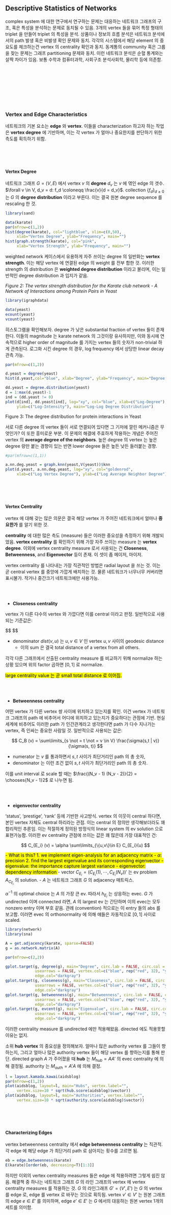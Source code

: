 ## Descriptive Statistics of Networks

complex system 에 대한 연구에서 연구하는 문제는 대응하는 네트워크 그래프의 구조, 혹은 특성을 분석하는 문제로 동치될 수 있음. 3개의 vertex 들을 묶어 특정 형태의 triplet 을 만들어 triplet 의 특성을 분석. 상품이나 정보의 흐름 분석은 네트워크 분석에서의 path 발생 혹은 비발생 확인 문제와 동치. 각각의 시스템에서 해당 element 의 중요도를 체크하는건 vertex 의 centrality 확인과 동치. 동계통의 community 혹은 그룹을 찾는 문제는 그래프 partitioning 문제와 동치. 이런 네트워크 분석은 순혈 통계와는 살짝 차이가 있음. 보통 수학과 컴퓨터과학, 사회구조 분석사회학, 물리학 등에 의존함.

<br>
<br>
<br>




<br>
<br>
<br>



### Vertex and Edge Characteristics

네트워크의 기본 요소는 **edge** 와 **vertex**. 이들을 characterization 하고자 하는 작업은 **vertex degree** 에 기반하며, 이는 각 vertex 가 얼마나 중요한지를 판단하기 위한 측도를 획득하기 위함.


<br>
<br>
<br>



#### Vertex Degree

네트워크 그래프 $G=(V, E)$ 에서 vertex $v$ 의 **degree** $d_v$ 는 $v$ 에 엮인 edge 의 갯수. $\forall v \in V, d_v = d: f_d  \coloneqq \frac{v}{d = d_v}$. collection $\{f_d\}_{d \ge 0}$ 는 $G$ 의 **degree distribution** 이라고 부른다. 이는 결국 원본 degree sequence 를 rescaling 한 것.

```r
library(sand)
```

```r
data(karate)
par(mfrow=c(1,2))
hist(degree(karate), col="lightblue", xlim=c(0,50),
     xlab="Vertex Degree", ylab="Frequency", main="")
hist(graph.strength(karate), col="pink",
     xlab="Vertex Strength", ylab="Frequency", main="")
```



weighted network 케이스에서 유용하게 자주 쓰이는 degree 의 일반화는 **vertex strength**. 이는 해당 vertex 에 연결된 edge 의 weight 를 전부 합한 것. 이러한 strength 의 distribution 은 **weighted degree distribution** 이라고 불리며, 이는 일반적인 degree distribution 과 입지가 같음.


*Figure 2: The vertex strength distribution for the Karate club network - A Network of Interactions among Protein Pairs in Yeast*



```r
library(igraphdata)
```


```r
data(yeast)
ecount(yeast)
vcount(yeast)
```


히스토그램을 확인해보자. degree 가 낮은 substantial fraction of vertex 들이 존재한다. 이들의 magnitude 는 karate network 의 그것이랑 유사하지만, 이와 동시에 연속적으로 higher order of magnitude 를 가지는 vertex 들의 숫자가 non-trivial 하게 관측된다. 로그화 시킨 degree 의 경우, log frequency 에서 상당한 linear decay 관측 가능.



```r

par(mfrow=c(1,2))

d.yeast = degree(yeast)
hist(d.yeast,col="blue", xlab="Degree", ylab="Frequency", main="Degree Distribution")

dd.yeast = degree.distribution(yeast)
d = 1:max(d.yeast)-1
ind = (dd.yeast != 0)
plot(d[ind], dd.yeast[ind], log="xy", col="blue", xlab=c("Log-Degree"),
     ylab=c("Log-Intensity"), main="Log-Log Degree Distribution")
```


Figure 3: The degree distribution for protein interactions in Yeast

서로 다른 degree 의 vertex 들이 서로 연결되어 있다면 그 기저에 깔린 메커니즘은 무엇인가? 이 또한 흥미로운 부분. 이 문제의 해결에 주효하게 작용하는 개념은 주어진 vertex 의 **average degree of the neighbors**. 높은 degree 의 vertex 는 높은 degree 랑만 붙는 경향이 있는 반면 lower degree 들은 높든 낮든 들러붙는 경향.


```r
#par(mfrow=c(1,1))

a.nn.deg.yeast = graph.knn(yeast,V(yeast))$knn
plot(d.yeast, a.nn.deg.yeast, log="xy", col="goldenrod",
     xlab=c("Log Vertex Degree"), ylab=c("Log Average Neighbor Degree"))
```


<br>
<br>
<br>



#### Vertex Centrality

vertex 에 대해 갖는 많은 의문은 결국 해당 vertex 가 주어진 네트워크에서 얼마나 **중요한가** 를 알기 위한 것. 

**centrality** 에 대한 많은 측도 (measure) 들은 이러한 중요성을 측정하기 위해 개발되었음. **vertex centrality** 를 확인하기 위해 가장 자주 쓰이는 measure 는 **vertex degree**. 이외에 vertex centrality measure 로서 사용되는 건 **Closeness**, **Betweenness**, and **Eigenvector** 등이 존재. 이 셋이 좀 메이저, 마이저. 

vertex centrality 를 나타내는 가장 직관적인 방법은 radial layout 을 쓰는 것. 이는 곧 central vertex 를 중앙에 가깝게 배치하는 것. 물론 네트워크가 너무너무 커버리면 표시불가. 작거나 중간크기 네트워크에만 사용가능.

<br>
<br>


- **Closeness centrality**

vertex 가 다른 다수의 vertex 와 가깝다면 이를 central 이라고 판정. 일반적으로 사용되는 기준값은:

$$
\begin{alignat}{2}

&C_{CL} &&=\frac{1}{\sum\limits_{u \in V} dist(u,v)}  \tag{closeness}
0 \le & &&=\frac{1}{\sum\limits_{u \in V} dist(u,v)} \cdot (N_v-1) \le 1 \tag{normalized}

\end{alignat}
$$

- denominator $dist(v, u)$ 는 $u, v \in V$ 인 vertex $u, v$ 사이의 geodesic distance
	- 이의 sum 은 결국 total distance of a vertex from all others.

각각 다른 그래프에서 산출된 centrality measure 를 비교하기 위해 normalize 하는 상황 있으며 위의 factor 곱하면 $[0,1]$ 로 normalize.

<mark>large centrality value 는 곧 small total distance 로 이어짐.</mark>


<br>
<br>


- **Betweenness centrality**

어떤 vertex 가 다른 vertex 쌍 사이에 위치하고 있는지를 확인. 이건 vertex 가 네트워크 그래프의 path 에 비추어서 어디에 위치하고 있는지가 중요하다는 관점에 기반. 현실세계에 비추어도 이러한 path 가 인간관계라고 생각한다면 path 가 다수 지나가는 vertex, 즉 인싸는 중요한 사람일 것. 일반적으로 사용되는 값은: 

$$
C_B (v) = \sum\limits_{s \not = t \not = v \in V} \frac{\sigma(s,t | v)}{\sigma(s, t)}
$$ 

- numerator 는 $v$ 를 통과하면서 $s,t$ 사이가 최단거리인 path 의 총 숫자, 
- denominator 는 이런 조건 없이 $s,t$ 사이가 최단거리인 path 의 총 숫자. 

이를 unit interval 로 scale 할 때는 $\frac{(N_v - 1) (N_v - 2)}{2} = \chooses{N_v - 1}2$ 로 나누면 됨.


<br>
<br>


- **eigenvector centrality**



‘status’, ‘prestige’, ‘rank’ 등에 기반한 사고방식. vertex 의 이웃이 central 하다면, 본인 vertex 자체도 central 하리라는 관점. 이는 central 의 정의만 생각해보더라도 꽤 합리적인 추론임. 이는 적절하게 정의된 방정식의 linear system 의 ev solution 으로 표현가능함. 이러한 ev centrality 관점에 쓰이는 값은 꽤 많은데 가장 대표적인 건: 

$$
C_{E_i} (v) = \alpha \sum\limits_{\{u,v\}\in E} C_{E_i}(u)
$$

<mark>
- What is this?
	1. we implement eigen-analysis for an adjacency matrix
			- $\alpha$: precision
	2. find the largest eigenvalue and its corresponding eigenvector
			- eigenvalue: the importance capture largest variance
			- eigenvector: dependency information
</mark>
- vector $C_{E_i} = \left ( C_{E_i}(1), \cdots, C_{E_i}(N_v) \right)'$ 는 ev problem $A_{C_{E_i}}$ 의 solution. 
- $A$ 는 네트워크 그래프 $G$ 의 adjacency 매트릭스.


$\alpha^{-1}$ 의 optimal choice 는 $A$ 의 가장 큰 ev. 따라서 $h_{E_i}$ 는 상응하는 evec. $G$ 가 undirected 이며 connected 라면, $A$ 의 largest ev 는 간단하며 이의 evec는 모두 nonzero entry 이며 부호 같음. 관례 (convention) 적으로는 이 entry 들의 abs 를 보고함. 이러면 evec 의 orthonormality 에 의해 얘들은 자동적으로 $[0,1]$ 사이로 scaled.


```r
library(network)
library(sna)
```


```r
A = get.adjacency(karate, sparse=FALSE)
g = as.network.matrix(A)
```


```r
par(mfrow=c(2,2))

gplot.target(g, degree(g), main="Degree", circ.lab = FALSE, circ.col = "skyblue",
             usearrows = FALSE, vertex.col=c("blue", rep("red", 32), "yellow"),
             edge.col="darkgray")
gplot.target(g, closeness(g), main="Closeness", circ.lab = FALSE, circ.col = "skyblue",
             usearrows = FALSE, vertex.col=c("blue", rep("red", 32), "yellow"),
             edge.col="darkgray")
gplot.target(g, betweenness(g), main="Betweenness", circ.lab = FALSE, circ.col = "skyblue",
             usearrows = FALSE, vertex.col=c("blue", rep("red", 32), "yellow"),
             edge.col="darkgray")
gplot.target(g, evcent(g), main="Eigenvalue", circ.lab = FALSE, circ.col = "skyblue",
             usearrows = FALSE, vertex.col=c("blue", rep("red", 32), "yellow"),
             edge.col="darkgray")
```


이러한 centrality measure 를 undirected 에만 적용해왔음. directed 에도 적용못할 이유는 없지. 


소위 **hub vertex** 의 중요성을 정의해보자. 얼마나 많은 authority vertex 를 그들이 향하는지, 그리고 얼마나 많은 authority vertex 들이 해당 vertex 를 향하는지를 통해 판단. directed graph $A$ 가 주어졌을 때 **hub** 는 $M_{hub} = AA'$ 의 evec centrality 에 의해 결정됨. authority 는 $M_{auth} = A'A$ 에 의해 결정.



```r
l = layout.kamada.kawai(aidsblog)
par(mfrow=c(1,2))
plot(aidsblog, layout=l, main="Hubs", vertex.label="",
     vertex.size=10 * sqrt(hub.score(aidsblog)$vector))
plot(aidsblog, layout=l, main="Authorities", vertex.label="",
     vertex.size=10 * sqrt(authority.score(aidsblog)$vector))
```



<br>
<br>
<br>



#### Characterizing Edges

vertex betweenness centrality 에서 **edge betweenness centrality ** 는 직관적. 각 edge 에 해당 edge 가 최단거리 path 로 삼아지는 횟수를 고르면 됨. 




```r
eb = edge.betweenness(karate)
E(karate)[order(eb, decreasing=T)[1:3]]
```


하지만 이외의 vertex centrality measures 들은 edge 에 적용하려면 그렇게 쉽진 않음. 해결책 중 하나는 네트워크 그래프 $G$ 의 라인 그래프의 vertex 에 vertex centrality measures 를 적용하는 것. $G$ 의 라인그래프 $G'=(V', E')$ 는 $G$ 의 vertex 를 edge 로, edge 를 vertex 로 바꾸는 것으로 획득됨. vertex $v' \in V'$ 는 원본 그래프의 edge $e \in E'$ 를 의미하며, edge $e' \in E'$ 는 $G$ 에서의 대응하는 원본 vertex 1개의 세트를 의미함.






<br>
<br>
<br>




<br>
<br>
<br>







### Characterizing Network Cohesion



• 네트워크 그래프 상에서 edge 로서 정의된 관계에 비추었을 때, vertex 들의 어느 subset 이 어느 정도로 응집되는가, 혹은 같이 들러붙는가 하는 문제에 대해 생각해보는 것이 **network cohesion**. SNS 에서 친구의 친구끼리는 친구가 되기 쉬운가? 세포에서 어느 protein 들끼리 협업할 가능성이 높은가? 인터넷 토폴로지에서 어느 부분이 "backbone" 을 구성하는가? 다루는 문제가 무엇이냐에 따라 **network cohesion** 그 자체가 무엇인지 또한 달라짐. local 에서 global (ex. giant component), 어느 정도로 확실하게 정의되는가 (ex. clique) 혹은 두루뭉술한가 (ex. cluster, community) 등 스탯이 다양함.

<br>
<br>
<br>




#### Subgraphs and Censuses

- **Cliques**

complete 서브그래프, 즉 fully cohesive 한 vertex 들의 subset 을 **Cliques** 라고 통칭. 이인즉 소속된 모든 vertex 들이 edge 로 연결되어 있다는 것. 모든 사이즈의 clique 들에 대한 census 는 그래프가 어떻게 structure 되어 있는지에 대한 'snapshot' 을 제공함.

더 큰 사이즈의 clique 는 필연적으로 작은 사이즈의 cluque 들을 포함함. **maximal clique** 는 더 큰 clique 의 subset 이 아닌 clique 를 일컫음. 큰 clique 는 본질적으로 드뭄. 큰 clique 의 존재는 결국 원본 그래프 $G$ 가 일정 이상으로 dense 할 것을 요구하니까. 하지만 현실세계 네트워크는 보통 sparse 하거든.

- <mark>clique size: 1 (node), 2 (edge), 3 (triangle), 4 (안이 크로스된 사각형)</mark>


```r
table(sapply(cliques(karate), length))
cliques(karate)[sapply(cliques(karate), length) == 5]
table(sapply(maximal.cliques(karate), length))
clique.number(yeast)
```



- **$k$-core**

clique 를 약화시킨 개념. 그래프 $G$ 의 $k$-core 는 $G$ 의 서브그래프 중 모든 vertex degree 가 최소한 $k$ 는 되는 것 서브그래프들 중에서도, 다른 서브그래프들이 $k$-core 와 동일한 condition 을 따르지 않는 것을 **$k$-core** 라고 말함. 즉, 해당 성질을 보유한 서브그래프들 중 maximal 한 놈. core 라는 개념은 특히 visualization 쪽에서 핫함. 네트워크를 'layer' 로 decomposition 할 방법론을 제공하기 때문.


```r

cores = graph.coreness(karate)
gplot.target(g, cores, circ.lab = FALSE,
             circ.col="skyblue",
             usearrows = FALSE, vertex.col=cores,
             edge.col="darkgray")
```

```r
detach("package:sna")
detach("package:network")
```


core 에 포함된 vertex 들은 center 에서 크게 떨어지지 않았으며, 각 core 에서 일정한 거리를 유지하고 있음이 시각적으로 확인 가능. 






- Network Cohesion 을 정의함에 있어서 쓰이는 다른 서브그래프들의 class

vertex 2개를 뽑아 만든 쌍 (pair) 를 **dyad** 라고 부름. directed 그래프에서 dyad 는 3개의 상태를 가질 수 있다. 

1. null (no directed edges)
2. asymmetric (one directed edge)
3. mutual (two directed edges)

대부분의 dyad 는 보통 null 이며, non-null 중에서도 대부분은 aymmetric 이다. 후자의 경우는 블로그에서 서로이웃이 아니라 한쪽만 팔로잉하는 경우겠지.

vertex 3개를 뽑아 만든 모음은 **Triad**. 이는 16개의 상태를 가질 수 있음. null 서브그래프부터, triad 에 속한 모든 vertex 들이 mutual directed edge 를 보유하는 서브그래프 까지. 



```r
aidsblog = simplify(aidsblog)
dyad.census(aidsblog)
```

해당 데이터를 살펴보면 hub 와 authority 에 대한 기존 지식과 궤를 같이함을 확인 가능. <mark>Small connected subgraphs of interest are commonly termed motifs.</mark> **motif** 라는 개념은 생물 네트워크에서 두드러지게 유명한 개념, 생태계 substructure 를 biological function 과 연결지을때 자주 쓰임.



<br>
<br>
<br>



#### Density and Related Notions of Relative Frequency

- **Density**

그래프의 **Density** 는 potential, 즉 잠재적으로 발생할 edge 대비 실제로 발생한 edge 들의 빈도. 예를 들어 (undirected) 그래프 $G$ 가 self-loop 가 없고 multiple edge 도 없다고 할 때, 서브그래프 $H=(V_H, E_H)$ 의 density 는 

$$
0 \le den(H) = \frac{|E_H|}{\frac{|V_H|(|V_H|-1)}{2}}= \frac{\text{# of edges}}{\text{# of dyads}} \le 1
$$ 

- directed 그래프 라면 denominator 는 $|V_H|(|V_H|-1)$ 로 대체.

해당 값은 $[0,1]$ 에 존재하며 $H$ 가 clique 가 되기까지의 역치에 얼마나 가까운지에 대한 측도 (measure) 를 제공함. 



$H=G$ 인 상황이라면 전체 그래프 $G$ 에 대한 density 를 생산. 반대로 vertex $v \in V$ 의 neighbor 의 set $H_v=H$ 가 되게 한다면, 이들 사이의 edge 는 $v$ 의 immediate 이웃의 density 의 측도 (measure) 을 생산함. immediate 이웃의 합집합으로만 생산한 ego-centric 네트워크는 원본의 overall 네트워크보다 명백히 dense 함.

```r
ego.instr = induced.subgraph(karate,neighborhood(karate, 1, 1)[[1]])
ego.admin = induced.subgraph(karate,neighborhood(karate, 1, 34)[[1]])
graph.density(karate)
graph.density(ego.instr)
graph.density(ego.admin)

```

- **Clustering Coefficients**

일반적으로 $cl_T (G) = \frac{3\tau_\Delta (G)}{\tau_3 (G)}$ 를 일컫음. 이때 $\tau_\Delta (G)$ 는 그래프 $G$ 안에 있는 모든 triangle 의 숫자이며, $\tau_3 (G)$ 는 connected triple, 즉 3개의 vertex 에 2개의 edge 가 놓여있는 (i.e., 2-star) vertex 들로 만든 서브그래프의 숫자. 이 **Clustering Coefficients** 인 $cl_T(g)$ 는 그래프의 **transitivity** 라고 불리기도 함. 이는 소셜 네트워크 문헌에서 일반적으로 관심을 갖는 변량 중 하나임. 다른 말로 **fraction of transitive triples** 라고도 불림. $cl_T(g)$ 는 global clsutring 의 measure 이며, connected triple 이 triangle 을 형성하기까지에 얼마나 가까운지에 대한 상대적 빈도를 서술함.



```r
transitivity(karate)
transitivity(karate, "local", vids=c(1,34))
```

- **Reciprocity**

**directed graph 에 한정된 개념**. reciprocated (mutual) 한 edge 의 숫자를 총 edge 의 숫자로 나눈 것. 이는 single, unreciprocated 한 dyad 대비 reciprocated dyad 의 비중을 나타냄.

```r
reciprocity(aidsblog, mode="default")
reciprocity(aidsblog, mode="ratio")
```


<br>
<br>
<br>



#### Connectivity, Cuts, and Flows

기본적으로 궁금한 건 주어진 그래프가 서로 다른 서브그래프로 쪼개질 수 있나 하는 것. 불가능하다면 해당 그래프가 이 쪼개질 수 있는 성질의 역치에 얼마나 가까운지를 체크하는 것이 목적이 된다. 

만약 모든 vertex가 다른 모든 vertex에서 접근 가능하다면, 즉 adjacency Matrix가 diag 제외하고 모두 1이면, 그래프 $G$는 **connected**라고 칭해진다. 그리고 그래프의 **connected component**는 maximally connected 서브그래프이다.

그래프 $G$의 connected component 중 하나가 다른 모두를 위력에서 압도한다면, 이는 곧 해당 connected component가 $G$의 대부분의 vertex를 포함하고 있다는 이야기. 이러한 component는 **giant component**라고 불리며 이는 random graph theory 출신 용어.

```r
is.connected(yeast)
comps = decompose.graph(yeast)
table(sapply(comps, vcount))
```

결과는 false로 나오지만 이에 대해 census 돌리면 giant component의 존재 확인 가능. 아래 예시의 경우 component 1개가 2375/2617로 90퍼 vertex랑 연결중임. 이는 현실 네트워크에서의 **small world property**와 연결. vertex 쌍들 collection에서의 minimum path는 보통 되게 작음. 대비되게 clustring은 상대적으로 높음. (ex) protein?


- <mark>**small world property**: high connectivity b/w pairs of nodes</mark>
	- small shortest-path distance
	- high clustering coefficient


```r
yeast.gc = decompose.graph(yeast)[[1]]
average.path.length(yeast.gc)
diameter(yeast.gc)
transitivity(yeast.gc)
```

해당 네트워크에서의 shortest path는 $N_v$보다 $\log N_v$로 표현되는게 정확할 정도로 짧음. scales more like, thus considered small. 동시에 해당 네트워크에서의 clustering은 상대적으로 large, 이는 transitivity로 확인 가능.




- **Connectivity**

그래프 $G$ 가 
1. **$k$-vertex-connected**
	- the number of vertices $N_v > k$
	- cardinality $|X|<k$이며 $X \subseteq V$인 vertex의 subset $X$을 지우면 connected subgraph가 아니게 됨.
	
2. **$k$-edge-connected**
	- $N_v ≥ 2$
	- cardinality $|Y|<k$이며 $Y \subseteq E$인 edge의 subset $Y$을 지우면 connected subgraph가 아니게 됨.

즉 $G$의 vertex (edge) connectivity는 $G$의 k-vertex(k-edge-) connected가 유지되는 가장 큰 integer. <mark> 이때 vertex connectivity $\le$ edge connectivity $\le$ minimum degree among vertex in $G$ (dmin).</mark> 따라서 이 서브그래프를 추가적인 component로 분해하기 위해서는 단 1개의 엄선된 vertex나 edge를 제거하는 것으로 충분하다.

```r
vertex.connectivity(yeast.gc)
edge.connectivity(yeast.gc)

```

- **Cut**

vertex (edge)의 subset $S$를 제거하는 것으로 해당 그래프가 서브그래프로 조각난다면, $S$는 vertex-cut (edge-cut). 여기서 vertex $S$의 원소가 1개라면, 즉 vertex 1개만을 제거한 것으로 그래프가 조각났다면, 이는 cut vertex, 혹은 **articulation point**. 이러한 vertex의 여부를 식별하는 건 해당 네트워크가 외부 공격에 취약하는지를 파악하는데 도움이 됨. 해당 포인트 끊기면 네트워크 정상작동이 안되니까. 

• Identification of such vertices can provide a sense of where a network is vulnerable (e.g., in the sense of an attack, where disconnecting produces undesired consequences, such as a power outage in an energy network).
• In the giant component of the yeast network, almost 15% of the vertices are cut vertices.


```r
yeast.cut.vertices = articulation.points(yeast.gc)
length(yeast.cut.vertices)
```


nontrivial 그래프 $G$는 k-vertex (k-edge) connected $\iff$ 서로다른 vertex의 쌍 $u, v \in V$가 k vertex-disjoint (edge-disjoint) paths에 의해 connected 가능.

이 결과는 그래프에서 특정 vertex (edge)가 제거된 상황에서도 그래프 내부에서 만들어지는 서로 다른 path 들이 얼마나 많은지를 통해 평가되는 그래프의 robust함과 연결되어 있다. 낮은 vertex (edge) connectivity 를 가지는 그래프는 따라서 path들을 가질 수 있으며, 이에 의해 그 path들을 통과했던 "information"들은 작은 숫자의 vertex (edge)를 없애는 것만으로 쉽게 방해되고 만다.


```r
shortest.paths()
graph.maxfow()
graph.mincu()
```


<br>
<br>
<br>




<br>
<br>
<br>



### Graph Partitioning

**Partitioning**은 elements의 집합을 "발생이 자연스러운" 부분집합으로 분할하는 과정. 더 이론적으로 말하자면, finite set $S$의 partition $C = \{ C_1, \cdots, C_K \}$는 $S$를 $K$ 개의 disjoint로 decomposition 한 물건으로, 이인즉 $\forall C_k \not = \emptyset: \cup_{k=1}^K C_k = S$.

네트워크 그래프 분석에서, partitioning은 겉으로 드러나지 않는 관계성 측면에서 vertex의 묶음이 "cohesiveness"를 가지고 있는지를 확인하기에 유용한 방법이다. vertex의 "cohesive"한 subset은 일반적으로 이하와 같은 걸 일컬음:
1. subset 내부에서, "동시에", 잘 connected 되어 있어야 한다
2. subset 외부, 즉 남아있는 vertex들과 잘 seperated - 연결성이 없음 

Graph partitioning algorithms 은 보통 그래프 $G(V, E)$의 vertex set $V$ 의 partition $C = \{ C_1, \cdots, C_K \}$를 찾는 것을 그 목표로 함. 이를 위한 방법으로 $C_k$ 안의 vertex에서 $C_k'$로의 vertex로 잇는 edge의 sets $E(C_k, C_k ')$는 $C_k$ 내에서 vertex 를 잇는 edge들의 set $E(C_k) = E(C_k , C_k)$보다 작다는 점을 활용함.

그래프 partitioning의 이 문제는 complex networks 문헌에서의 community detection에서도 동일하게 발생함. 이에 대한 해결책으로 큰 틀에서 2가지 접근법이 존재.



<br>
<br>
<br>



#### Hierarchical Clustering

그래프 파티셔닝에 사용되는 대부분의 방법은 본질적으로 Hierarchical Clustering의 변용에 불과함. 여러가지 방법론이 제시되었지만, 그 차이는 결국 이하가 다를 뿐임.

1. proposed clusterings의 quality를 어떻게 측정하는가
2. 연구자가 찾고 있는 해당 quality를 어떻게 최적화하는가. 보통 그리디 알고리즘으로 모든 가능한 partition $C$의 space를 탐색하는 식으로 한다. 이 과정에서 계속해서 후보 partition을 갱신하고.

Hierarchical methods 는 다음 둘로 분류됨.
1. agglomerative, 파티션을 합쳐나가는 것을 계속해나가는 것으로 크기를 키워가는 것에 기반 (coarsen)
2. divisive, 파티션을 쪼개나가는 것을 계속해나가는 것으로 연속으로 다듬어나가는 것

각 단계에서 현재의 후보 partition은 지정된 비용 측정값을 최소화한다는 목적으로 계속해서 정제되어 갑니다.
1. agglomerative 방법에서는, 2개의 이전의 partition elements 중 가장 저렴한 merge 방법이 실행된다
2. divisive 방법에서는, 1개의 이전의 partition 중 가장 저렴하게 2개로 split 할 수 있는 방법이 실행된다

비용측정의 기준은 vertex의 "cohesive" subset을 뭘 기준으로 판정할지 하는 연구자의 주관이 개입됨. 메이저한 기준은 **modularity**. 계산은 이하와 같다:

- $C = \{ C_1, \cdots, C_K \}$를 주어진 (given) 후보 (candidate) partition 으로 하자
- $f_{ij} = f_{ij}(\mathcal C)$는 $C_i$ 에 있던 vertex 들을 $C_j$ 에 있는 vertex 들과 연결시키는 (오리지널 네트워크의) edge 들의 fraction

이때 $\mathcal C$의 **modularity**는



$$
\mod(\mathcal C) = \sum_{k=1}^K \left[ f_{kk}(\mathcal C) - f_{kk}^\ast \right]
$$

- $f_{kk}$ 는 within $C_k$ 에서의 observed connections.
- $f_{kk}^\ast$는 random edge assignment의 몇몇 모델 이하에서의 $f_{kk}$의 기댓값. 
	- $f_{kk}^\ast$는 $f_{k+} \cdot f_{+k}$이며 각각 $f$의 k번째 rowsum과 colsum. 즉 $f_{ij}$를 entry로 하는 $K \times K$ 매트릭스가 만들어짐. 

<mark>
This choice corresponds to a model in which a graph is constructed to have the same degree distribution as $G$, but with edges otherwise placed at random, without respect to the underlying partition elements dictated by $C$.
</mark>

In principle the optimization of the modularity requires a search over all possible partitions C, which is prohibitively expensive in networks of moderate size and larger.
• A fast, greedy approach to optimization has been proposed, in the form of an agglomerative hierarchical clustering algorithm, and implemented in igraph as fastgreedy.community.
• The result of this and related community detection methods in igraph is to produce an object of the class communities, which can then serve as input to various other functions.

Applying this method to the karate network,


```r
kc = fastgreedy.community(karate)
length(kc)
sizes(kc)
head(membership(kc))
```

<mark>high modularity value nontrivial group ???</mark>





The largest community of 18 members is centered around the administrator (i.e., John A, vertex ID 34).
• The second largest community of 11 members is centered around the head instructor (i.e., Mr Hi, vertex ID 1).


```r
plot(kc, karate)
```

Figure 9: Partitioning of the Karate network obtained from hierarchical clustering

• Whether agglomerative or divisive, when used for network graph partitioning, hierarchical clustering methods actually produce, as the name indicates, an entire hierarchy of nested partitions of the graph, not just a single partition.
• The resulting hierarchy typically is represented in the form of a tree, called a dendrogram.


```r
library(ape)
```

```r
dendPlot(kc, mode="phylo")
```


<br>
<br>
<br>



#### Spectral Partitioning

1. Calculate Laplacian Grpah

$$
L = \underbrace{D}_{\text{diagonal matrix with degree}}-\underbrace{A}_{\text{Adjacency Matrix}}
\\
=
\begin{bmatrix}
degree(n_1) &  & 0 \\
 & \ddots &  \\
0 &  & degree(n_r)
\end{bmatrix}
-A
$$

2. Eigenvalue decomposition of $L$

$$
L = \underbrace{\begin{bmatrix} v_1 & \cdots & v_n\end{bmatrix}}_{eigenvector}
\underbrace{\begin{bmatrix} \lambda_1 &  & 0 \\ & \ddots & \\ 0& & \lambda_n \end{bmatrix}}_{eigenvalue}
\begin{bmatrix} v_1 \\ \vdots \\ v_n\end{bmatrix}
$$


3. <mark>sort eigenvalue $\lambda_1 > \lambda_2 > \cdots > \lambda_n$. Is $L$ full rank? No. Why? cause $L$ is a representation of a network. Smallest eigenvalue can be shown to be identically zero and its corresponding eigenvecotr 1. Then? # of component in a grpah is directly related to # of non-zero eigenvalue. Which means $\lambda_{N-1} \approx 0 \Rightarrow K=2$, $\lambda_{N-1} \approx \lambda_{N-2} \approx 0 \Rightarrow K=3$</mark>^[1st class]

4. select $K$ eigenvector. $v_{n-1}, \cdots, v_{n-k}$.

5. apply $k$-means clustering to $k$ selected eigenvector.

spectral graph theory의 연구결과를 응용하여 그래프 $G$의 connectivity를 특정 매트릭스의 eigen-analysis와 연관짓는 것.


adjacency matrix $A$에 대한 그래프 $G$의 그래프 Laplacian 은 $L = D − A$이며, 이때 $D = diag[(D_{vv} = d_v)]$, $d_v$는 $G$의 entries of the degree sequences.

spectral graph theory의 결과를 통해 우리는 다음을 파악 가능.

그래프 $G$는 $K$ 개의 connected components로 구성 $\iff$ $\lambda_1 (L) = \cdots = \lambda_K(L) = 0$ 이며 $\lambda_{K+1}(L)>0$, where $\lambda_1 \ge \lambda_2 \ge \cdots \ge \lambda_{N_v}$들은 L의 (not necessarily distinct) ev이며, <mark>ordered from small to large</mark>.

그래프 안의 component의 숫자는 그래프 Laplacian의 non-zero ev의 숫자과 직접적으로 연관되어 있음. $L$의 최소 ev는 0임을 바로 보일 수 있다. evec $x_1 = (1,\cdots,1)'$에 대응하므로. 따라서 우리가 그래프 $G$가 "거의" $K=2$ 개의 component들로 구성되어 있다고 추론한다면, 즉슨 2개로 쪼개기에 적합하다고 생각한다면, 이는 곧 우리는 해당 대상에 대해 $\lambda_2(L)$가 0에 가까울 것이라고 추론할 것이라는 것과 동치이다. 이러한 추론은 $\lambda_2$가 그래프 connectivity와 structure의 측정치의 값과 깊은 연관이 있기에 합리적이다. 특히 이러한 관계성은 $\lambda_2$가 0에 가까울 수록 서브그래프 A과 서브그래프 B 사이를 통과하는 edge가 적을 것이기에 이렇게 둘로 쪼개는 것이 합리적일 것임을 보여준다. $\lambda_2$를 그래프의 connectivity와 연관지은 제언자는 대응하는 evec $x_2$ 안의 entries들의 부호에 따라 vertex들을 쪼개는 것을 주장했다. 결과는 다음과 같다:

$$
S = \{v \in V: x_2 (v) \ge 0 \}
\\
\bar S = \{v \in V: x_2 (v) < 0 \}
$$

즉, 2개의 vertex의 subset이 생산되며 (이를 보통 **cut**이라고 부름), 이 벡터 $x_2$는 보통 **Fiedler Vector**라고 불리며 이에 대응하는 ev $\lambda_2$는 **Fiedler Value**라고 부른다.

```r
k.lap = graph.laplacian(karate)
eig.anal = eigen(k.lap)
plot(eig.anal$values, col="blue", ylab="Eigenvalues of Graph Laplacian")
```

We plot the eigenvalues of the graph Laplacian.

1. 0인 ev는 딱 하나. (해당 네트워크는 connected이므로 예상한 결과)
2. 2번째로 작은 ev인 $\lambda_2$는 0에 매우 가까움.

```r
f.vec = eig.anal$vectors[, 33] #Extracting the Fiedler vector
faction = get.vertex.attribute(karate, "Faction")
f.colors = as.character(length(faction))
f.colors[faction == 1] = "red"
f.colors[faction == 2] = "cyan"
plot(f.vec, pch=16, xlab="Actor Number", ylab="Fiedler Vector Entry", col=f.colors)
abline(0, 0, lwd=2, col="lightgray")
```

Fiedler vector를 생산하고 해당 vector의 요소들을 실제 actor number에 따라 배정한 그래프를 보면 이 spectral 방법이 faction label에 의해 네트워크 partitioning 을 획득할 수 있다는 것을 확인된다.

보통 우리는 네트워크가 서브그래프 2개보다는 더 잘게 쪼개질 수 있으리라고 예상 가능. spectral 방법을 iterative하게 적용하는 것으로 2개 이상으로 쪼갤 수 있음. 하지만 이러한 반복이 특정 목적 함수를 최적화할 수 있도록 목표하는 것이 바람직함. Newman은 spectral bisection method와 논리적 흐름이 유사하나 Laplacian $L$이 아니라 이를 대체해서 modularity와 연관된 매트릭스를 사용하는 방법을 제안했다.(leading.eigenvector.community)



<br>
<br>
<br>




#### Validation of Graph Partitioning

validation 문제는 그래프 partitioning에 항상 중요하지만, 대부분의 경우 nontrivial 문제이다. 네트워크 그래프에 vertex의 cohesive subset 이 존재한다면, 이러한 subset의 기저에는 vertex에게 있어 vertex 간에 특정한 연관적인 특성 (또는 속성)에 일부 공통성이 있을 것으로 일반적으로 예상한다. 그래프 partitioning은 이러한 성질에 대한 지식이 없을때 그러한 subset을 발견하기 위한 도구로 인식될 수도 있다. 우리가 그래프 외부에서 정의된 클래스 멤버쉽에 대한 subset 정의를 알고 있다면, 그래프 내부에서의 partitioning으로 얻은 분절들과 비교하는 것도 흥미로움.


```r
func.class = get.vertex.attribute(yeast.gc, "Class")
table(func.class)
```

해당 예시는 cell 구축에 있어 protein이 역할하는 바로 분절했음. 단백질들이 서로 다른 단백질들과 얼마나 유사한지는 특정 세포 역할에 해당 단백질이 무슨 일을 하는지와 연관되어 있다고 알려져 있음. 그래프 외부에서 이러한 단백질들을 분류하려는 시도는 분류된 결과가 그래프 내부에서 합리적은 partitioning 과정을 걸쳐 나온 결과물과 어느정도는 연관이 있는게 맞다. 아니면 partitioning이 잘못됐던가 그래프 외부 분절이 잘못됐던가.

```r
yc = fastgreedy.community(yeast.gc)
c.m = membership(yc)
head(table(c.m, func.class, useNA=c("no")))
```


<br>
<br>
<br>




<br>
<br>
<br>



### Assortativity and Mixing



- **Assortative mixing**

특정 성질에 따라서 vertex 중에 선별적으로 연결. 

- Assortativity coefficients

assortative mixing의 정도를 량화하는 측도. 이는 correlation coefficients의 변용. vertex 특성은 categorical, ordinal, or continuous 다 가능. categorical 케이스를 가정하고, 그래프 $G$의 각 vertex가 $M$개의 카테고리 중에 label 될 수 있다고 생각하자. 이 세팅에서의 Assortativity coefficients $r_a$는 아래와 같다.



$$
r_a = \frac{\sum_{i}f_{ii} - \sum_i f_{x+}f_{+y}}{1 - \sum_if_{x+}f_{+y}}
$$

<mark>where $f_{ij}$ is the fraction of edges in $G$ that join a vertex in the $i$-th category with a vertex in the jth category, and $f_{i+}$ and $f_{+i}$ denote the ith marginal row and column sums, respectively, of the resulting matrix $f$.</mark>

이때 $-1 \le r_a \le 1$

– It is equal to zero when the mixing in the graph is no different from that obtained through a random assignment of edges that preserves the marginal degree distribution.
– It is equal to one when there is perfect assortative mixing (i.e., when edges only connect vertices of the same category).
– However, in the event that the mixing is perfectly disassortative, in the sense that every edge in the graph connects vertices of two different categories, the coefficient need not take the value −1.
• The fact that physical binding of proteins is known to be directly relevant to functional classes suggests that there will frequently be strong assortative mixing in protein-protein interaction networks with respective to these classes as attributes.

```r
assortativity.nominal(yeast, 
                      (replace(V(yeast)$Class, is.na(V(yeast)$Class), 0)=="P")+1,
                      directed=FALSE)
assortativity.degree(yeast)
```

• When the vertex characteristic of interest is continuous, rather than discrete, denote by (xe, ye) the
values of that characteristic for the vertices joined by an edge e ∈ E.
• A natural candidate for quantifying the assortativity in this characteristic is just th  e Pearson correlation coefficient of the pairs (xe, ye),


$$
r = \frac{\sum_{x,y}xy(f_{xy} - f_{x+}f_{+y})}{\sigma_x \sigma_y}
$$
































